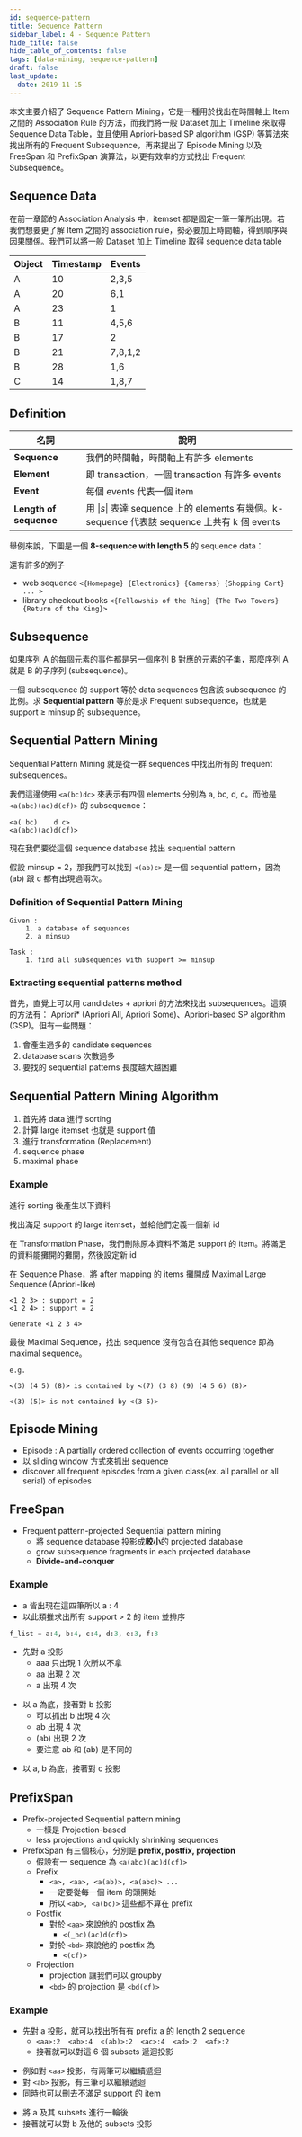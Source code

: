 ```yaml
---
id: sequence-pattern
title: Sequence Pattern
sidebar_label: 4 - Sequence Pattern
hide_title: false
hide_table_of_contents: false
tags: [data-mining, sequence-pattern]
draft: false
last_update:
  date: 2019-11-15
---
```


本文主要介紹了 Sequence Pattern Mining，它是一種用於找出在時間軸上 Item 之間的 Association Rule 的方法，而我們將一般 Dataset 加上 Timeline 來取得 Sequence Data Table，並且使用 Apriori-based SP algorithm (GSP) 等算法來找出所有的 Frequent Subsequence，再來提出了 Episode Mining 以及 FreeSpan 和 PrefixSpan 演算法，以更有效率的方式找出 Frequent Subsequence。

## Sequence Data

在前一章節的 Association Analysis 中，itemset 都是固定一筆一筆所出現。若我們想要更了解 Item 之間的 association rule，勢必要加上時間軸，得到順序與因果關係。我們可以將一般 Dataset 加上 Timeline 取得 sequence data table

<div style={{display: 'flex', justifyContent: 'center'}}>

<div style={{ width: "60%" }}>
  <fig
    src="/img/learning/data-mining/04-sequence-pattern/sequence_database.png"
    caption="Sequence Data Table"
  />
</div>

| Object | Timestamp | Events  |
| ------ | --------- | ------- |
| A      | 10        | 2,3,5   |
| A      | 20        | 6,1     |
| A      | 23        | 1       |
| B      | 11        | 4,5,6   |
| B      | 17        | 2       |
| B      | 21        | 7,8,1,2 |
| B      | 28        | 1,6     |
| C      | 14        | 1,8,7   |

</div>

## Definition

| 名詞                   | 說明                                                                                                  |
| ---------------------- | ----------------------------------------------------------------------------------------------------- |
| **Sequence**           | 我們的時間軸，時間軸上有許多 elements                                                                 |
| **Element**            | 即 transaction，一個 transaction 有許多 events                                                        |
| **Event**              | 每個 events 代表一個 item                                                                             |
| **Length of sequence** | 用 $\lvert s\rvert$ 表達 sequence 上的 elements 有幾個。k-sequence 代表該 sequence 上共有 k 個 events |

舉例來說，下圖是一個 **8-sequence with length 5** 的 sequence data：

<fig
  src="/img/learning/data-mining/04-sequence-pattern/sequence_data.png"
  caption="Sequence Data"
/>

還有許多的例子

- web sequence `<{Homepage} {Electronics} {Cameras} {Shopping Cart} ... >`
- library checkout books `<{Fellowship of the Ring} {The Two Towers} {Return of the King}>`

## Subsequence

如果序列 A 的每個元素的事件都是另一個序列 B 對應的元素的子集，那麼序列 A 就是 B 的子序列 (subsequence)。

<fig
  src="/img/learning/data-mining/04-sequence-pattern/subsequence_example.png"
  caption="Subsequence Example"
/>

一個 subsequence 的 support 等於 data sequences 包含該 subsequence 的比例。求 **Sequential pattern** 等於是求 Frequent subsequence，也就是 support $\ge$ minsup 的 subsequence。

## Sequential Pattern Mining

Sequential Pattern Mining 就是從一群 sequences 中找出所有的 frequent subsequences。

我們這邊使用 `<a(bc)dc>` 來表示有四個 elements 分別為 a, bc, d, c。而他是 `<a(abc)(ac)d(cf)>` 的 subsequence：

```
<a( bc)    d c>
<a(abc)(ac)d(cf)>
```

現在我們要從這個 sequence database 找出 sequential pattern

<fig
  src="/img/learning/data-mining/04-sequence-pattern/find_sequential_pattern.png"
  caption="Find Sequential Pattern"
/>

假設 minsup = 2，那我們可以找到 `<(ab)c>` 是一個 sequential pattern，因為 (ab) 跟 c 都有出現過兩次。

### Definition of Sequential Pattern Mining

```
Given :
    1. a database of sequences
    2. a minsup

Task :
    1. find all subsequences with support >= minsup
```

### Extracting sequential patterns method

首先，直覺上可以用 candidates + apriori 的方法來找出 subsequences。這類的方法有： Apriori\* (Apriori All, Apriori Some)、Apriori-based SP algorithm (GSP)。但有一些問題：

1. 會產生過多的 candidate sequences
2. database scans 次數過多
3. 要找的 sequential patterns 長度越大越困難

<fig
  src="/img/learning/data-mining/04-sequence-pattern/extract_subsequences.png"
  caption="Extract Subsequences"
/>

## Sequential Pattern Mining Algorithm

1. 首先將 data 進行 sorting
2. 計算 large itemset 也就是 support 值
3. 進行 transformation (Replacement)
4. sequence phase
5. maximal phase

### Example

進行 sorting 後產生以下資料

<fig
  src="/img/learning/data-mining/04-sequence-pattern/sequential_pattern_1.jpg"
  caption="Sequential Pattern 1"
/>

找出滿足 support 的 large itemset，並給他們定義一個新 id

<fig
  src="/img/learning/data-mining/04-sequence-pattern/sequential_pattern_2.jpg"
  caption="Sequential Pattern 2"
/>

在 Transformation Phase，我們刪除原本資料不滿足 support 的 item。將滿足的資料能攤開的攤開，然後設定新 id

<fig
  src="/img/learning/data-mining/04-sequence-pattern/sequential_pattern_3.jpg"
  caption="Sequential Pattern 3"
/>

在 Sequence Phase，將 after mapping 的 items 攤開成 Maximal Large Sequence (Apriori-like)

```
<1 2 3> : support = 2
<1 2 4> : support = 2

Generate <1 2 3 4>
```

最後 Maximal Sequence，找出 sequence 沒有包含在其他 sequence 即為 maximal sequence。

```
e.g.

<(3) (4 5) (8)> is contained by <(7) (3 8) (9) (4 5 6) (8)>

<(3) (5)> is not contained by <(3 5)>
```

## Episode Mining

- Episode : A partially ordered collection of events occurring together
- 以 sliding window 方式來抓出 sequence
- discover all frequent episodes from a given class(ex. all parallel or all serial) of episodes

<fig
  src="/img/learning/data-mining/04-sequence-pattern/episode_mining.jpg"
  caption="Episode Mining"
/>

## FreeSpan

- Frequent pattern-projected Sequential pattern mining
  - 將 sequence database 投影成**較小**的 projected database
  - grow subsequence fragments in each projected database
  - **Divide-and-conquer**

### Example

<fig
  src="/img/learning/data-mining/04-sequence-pattern/freespan_1.jpg"
  caption="FreeSpan 1"
/>

- a 皆出現在這四筆所以 a : 4
- 以此類推求出所有 support > 2 的 item 並排序

```python
f_list = a:4, b:4, c:4, d:3, e:3, f:3
```

<fig
  src="/img/learning/data-mining/04-sequence-pattern/freespan_2.jpg"
  caption="FreeSpan 2"
/>

- 先對 a 投影
  - aaa 只出現 1 次所以不拿
  - aa 出現 2 次
  - a 出現 4 次

<fig
  src="/img/learning/data-mining/04-sequence-pattern/freespan_3.jpg"
  caption="FreeSpan 3"
/>

- 以 a 為底，接著對 b 投影
  - 可以抓出 b 出現 4 次
  - ab 出現 4 次
  - (ab) 出現 2 次
  - 要注意 ab 和 (ab) 是不同的

<fig
  src="/img/learning/data-mining/04-sequence-pattern/freespan_4.jpg"
  caption="FreeSpan 4"
/>

- 以 a, b 為底，接著對 c 投影

## PrefixSpan

- Prefix-projected Sequential pattern mining
  - 一樣是 Projection-based
  - less projections and quickly shrinking sequences
- PrefixSpan 有三個核心，分別是 **prefix, postfix, projection**
  - 假設有一 sequence 為 `<a(abc)(ac)d(cf)>`
  - Prefix
    - `<a>, <aa>, <a(ab)>, <a(abc)> ...`
    - 一定要從每一個 item 的頭開始
    - 所以 `<ab>, <a(bc)>` 這些都不算在 prefix
  - Postfix
    - 對於 `<aa>` 來說他的 postfix 為
      - `<(_bc)(ac)d(cf)>`
    - 對於 `<bd>` 來說他的 postfix 為
      - `<(cf)>`
  - Projection
    - projection 讓我們可以 groupby
    - `<bd>` 的 projection 是 `<bd(cf)>`

### Example

<fig
  src="/img/learning/data-mining/04-sequence-pattern/prefixspan_1.jpg"
  caption="PrefixSpan 1"
/>

- 先對 a 投影，就可以找出所有有 prefix a 的 length 2 sequence
  - `<aa>:2  <ab>:4  <(ab)>:2  <ac>:4  <ad>:2  <af>:2`
  - 接著就可以對這 6 個 subsets 遞迴投影

<fig
  src="/img/learning/data-mining/04-sequence-pattern/prefixspan_2.jpg"
  caption="PrefixSpan 2"
/>

- 例如對 `<aa>` 投影，有兩筆可以繼續遞迴
- 對 `<ab>` 投影，有三筆可以繼續遞迴
- 同時也可以刪去不滿足 support 的 item

<fig
  src="/img/learning/data-mining/04-sequence-pattern/prefixspan_3.jpg"
  caption="PrefixSpan 3"
/>

- 將 a 及其 subsets 進行一輪後
- 接著就可以對 b 及他的 subsets 投影
